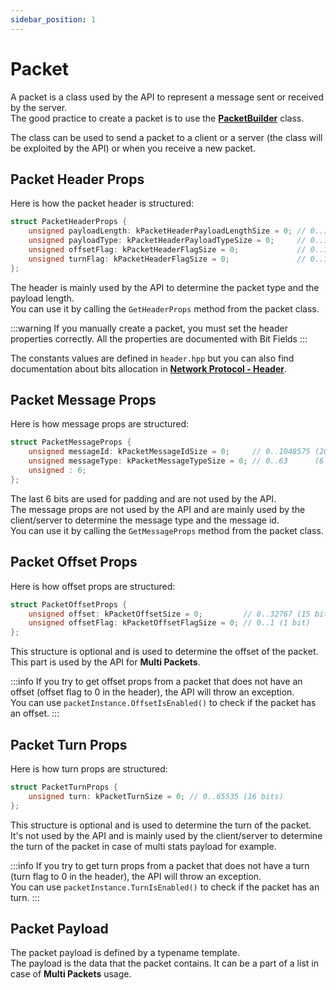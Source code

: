 ```yaml
---
sidebar_position: 1
---
```


# Packet

A packet is a class used by the API to represent a message sent or received by the server.\
The good practice to create a packet is to use the **[PacketBuilder](packet-builder)** class.

The class can be used to send a packet to a client or a server (the class will be exploited by the API) or when you receive a new packet.

## Packet Header Props

Here is how the packet header is structured:
```cpp title="tools/packet/props/header.hpp"
struct PacketHeaderProps {
    unsigned payloadLength: kPacketHeaderPayloadLengthSize = 0; // 0..1023  (10 bits)
    unsigned payloadType: kPacketHeaderPayloadTypeSize = 0;     // 0..15    (4 bits)
    unsigned offsetFlag: kPacketHeaderFlagSize = 0;             // 0..1     (1 bit)
    unsigned turnFlag: kPacketHeaderFlagSize = 0;               // 0..1     (1 bit)
};
```
The header is mainly used by the API to determine the packet type and the payload length.\
You can use it by calling the `GetHeaderProps` method from the packet class.

:::warning
If you manually create a packet, you must set the header properties correctly.
All the properties are documented with Bit Fields
:::

The constants values are defined in `header.hpp` but you can also find documentation about bits allocation in **[Network Protocol - Header](/docs/network/protocol#header)**.


## Packet Message Props

Here is how message props are structured:
```cpp title="tools/packet/props/message.hpp"
struct PacketMessageProps {
    unsigned messageId: kPacketMessageIdSize = 0;     // 0..1048575 (20 bits)
    unsigned messageType: kPacketMessageTypeSize = 0; // 0..63      (6 bits)
    unsigned : 6;
};
```

The last 6 bits are used for padding and are not used by the API.\
The message props are not used by the API and are mainly used by the client/server to determine the message type and the message id.\
You can use it by calling the `GetMessageProps` method from the packet class.

## Packet Offset Props

Here is how offset props are structured:
```cpp title="tools/packet/props/offset.hpp"
struct PacketOffsetProps {
    unsigned offset: kPacketOffsetSize = 0;         // 0..32767 (15 bits)
    unsigned offsetFlag: kPacketOffsetFlagSize = 0; // 0..1 (1 bit)
};
```

This structure is optional and is used to determine the offset of the packet.\
This part is used by the API for **Multi Packets**.

:::info
If you try to get offset props from a packet that does not have an offset (offset flag to 0 in the header), the API will throw an exception.\
You can use `packetInstance.OffsetIsEnabled()` to check if the packet has an offset.
:::

## Packet Turn Props

Here is how turn props are structured:
```cpp title="tools/packet/props/turn.hpp"
struct PacketTurnProps {
    unsigned turn: kPacketTurnSize = 0; // 0..65535 (16 bits)
};
```

This structure is optional and is used to determine the turn of the packet.\
It's not used by the API and is mainly used by the client/server to determine the turn of the packet in case of multi stats payload for example.

:::info
If you try to get turn props from a packet that does not have a turn (turn flag to 0 in the header), the API will throw an exception.\
You can use `packetInstance.TurnIsEnabled()` to check if the packet has an turn.
:::

## Packet Payload

The packet payload is defined by a typename template.\
The payload is the data that the packet contains. It can be a part of a list in case of **Multi Packets** usage.
